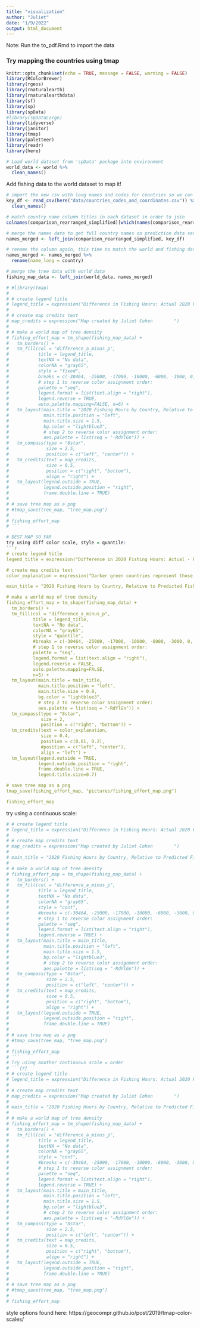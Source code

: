 ```yaml
---
title: "visualization"
author: "Juliet"
date: "1/9/2022"
output: html_document
---
```


Note: Run the to_pdf.Rmd to import the data

### Try mapping the countries using tmap

```r
knitr::opts_chunk$set(echo = TRUE, message = FALSE, warning = FALSE)
library(RColorBrewer)
library(rgeos)
library(rnaturalearth)
library(rnaturalearthdata)
library(sf)
library(sp)
library(spData)
#library(spDataLarge)
library(tidyverse)
library(janitor)
library(tmap)
library(paletteer)
library(readr)
library(here)
```

```r
# Load world dataset from 'spData' package into environment
world_data <- world %>% 
  clean_names()
```

Add fishing data to the world dataset to map it!

```r
# import the new csv with long names and codes for countries so we can do a join later
key_df <- read_csv(here("data/countries_codes_and_coordinates.csv")) %>% 
  clean_names()
```

```r
# match country name column titles in each dataset in order to join
colnames(comparison_rearranged_simplified)[which(names(comparison_rearranged_simplified) == "flag_gfw")] <- "alpha_3_code"

# merge the names data to get full country names on prediction data set before combining fishing predictions with world data
names_merged <- left_join(comparison_rearranged_simplified, key_df)

# rename the column again, this time to match the world and fishing data to map
names_merged <- names_merged %>% 
  rename(name_long = country)

# merge the tree data with world data
fishing_map_data <- left_join(world_data, names_merged)
```

```r
# #library(tmap)
# 
# # create legend title
# legend_title = expression("Difference in Fishing Hours: Actual 2020 Fishing Hours - Predicted 2020 Fishing Hours")
# 
# # create map credits text
# map_credits = expression("Map created by Juliet Cohen        ")
# 
# # make a world map of tree density
# fishing_effort_map = tm_shape(fishing_map_data) + 
#   tm_borders() + 
#   tm_fill(col = "difference_a_minus_p", 
#           title = legend_title,
#           textNA = "No data",
#           colorNA = "gray65",
#           style = "fixed",
#           breaks = c(-30464, -25000, -17000, -10000, -6000, -3000, 0, 500, 1958),
#           # step 1 to reverse color assignment order:
#           palette = "seq",
#           legend.format = list(text.align = "right"),
#           legend.reverse = TRUE,
#           auto.palette.mapping=FALSE, n=6) +
#   tm_layout(main.title = "2020 Fishing Hours by Country, Relative to Predicted Fishing Hours Based on Historical Trend", 
#             main.title.position = "left",
#             main.title.size = 1.5,
#             bg.color = "lightblue3",
#             # step 2 to reverse color assignment order:
#             aes.palette = list(seq = "-RdYlGn")) +
#   tm_compass(type = "8star",
#              size = 2.5,
#              position = c("left", "center")) +
#   tm_credits(text = map_credits,
#              size = 0.5,
#              position = c("right", "bottom"),
#              align = "right") +
#   tm_layout(legend.outside = TRUE,
#             legend.outside.position = "right",
#             frame.double.line = TRUE)
# 
# # save tree map as a png
# #tmap_save(tree_map, "tree_map.png")
# 
# fishing_effort_map
# ```

# BEST MAP SO FAR
try using diff color scale, style = quantile:
```r
# create legend title
legend_title = expression("Difference in 2020 Fishing Hours: Actual - Predicted")

# create map credits text
color_explanation = expression("Darker green countries represent those that\n reduced their fishing hours during the 2020\n Covid-19 pandemic, and lighter countries\n represent those that increased their fishing\n hours during the 2020 Covid-19 pandemic.")

main_title = "2020 Fishing Hours by Country, Relative to Predicted Fishing Hours Based on Historical Trend"

# make a world map of tree density
fishing_effort_map = tm_shape(fishing_map_data) + 
  tm_borders() + 
  tm_fill(col = "difference_a_minus_p", 
          title = legend_title,
          textNA = "No data",
          colorNA = "gray65",
          style = "quantile",
          #breaks = c(-30464, -25000, -17000, -10000, -6000, -3000, 0, 500, 1958),
          # step 1 to reverse color assignment order:
          palette = "seq",
          legend.format = list(text.align = "right"),
          legend.reverse = FALSE,
          auto.palette.mapping=FALSE,
          n=5) +
  tm_layout(main.title = main_title, 
            main.title.position = "left",
            main.title.size = 0.9,
            bg.color = "lightblue3",
            # step 2 to reverse color assignment order:
            aes.palette = list(seq = "-RdYlGn")) +
  tm_compass(type = "8star",
             size = 2,
             position = c("right", "bottom")) +
  tm_credits(text = color_explanation,
             size = 0.4,
             position = c(0.01, 0.2),
             #position = c("left", "center"),
             align = "left") +
  tm_layout(legend.outside = TRUE,
            legend.outside.position = "right",
            frame.double.line = TRUE,
            legend.title.size=0.7)

# save tree map as a png
tmap_save(fishing_effort_map, "pictures/fishing_effort_map.png")

fishing_effort_map
```
try using a continuous scale:
```r
# # create legend title
# legend_title = expression("Difference in Fishing Hours: Actual 2020 Fishing Hours - Predicted 2020 Fishing Hours")
# 
# # create map credits text
# map_credits = expression("Map created by Juliet Cohen        ")
# 
# main_title = "2020 Fishing Hours by Country, Relative to Predicted Fishing Hours Based on Historical Trend"
# 
# # make a world map of tree density
# fishing_effort_map = tm_shape(fishing_map_data) + 
#   tm_borders() + 
#   tm_fill(col = "difference_a_minus_p", 
#           title = legend_title,
#           textNA = "No data",
#           colorNA = "gray65",
#           style = "cont",
#           #breaks = c(-30464, -25000, -17000, -10000, -6000, -3000, 0, 500, 1958),
#           # step 1 to reverse color assignment order:
#           palette = "seq",
#           legend.format = list(text.align = "right"),
#           legend.reverse = TRUE) +
#   tm_layout(main.title = main_title, 
#             main.title.position = "left",
#             main.title.size = 1.5,
#             bg.color = "lightblue3",
#             # step 2 to reverse color assignment order:
#             aes.palette = list(seq = "-RdYlGn")) +
#   tm_compass(type = "8star",
#              size = 2.5,
#              position = c("left", "center")) +
#   tm_credits(text = map_credits,
#              size = 0.5,
#              position = c("right", "bottom"),
#              align = "right") +
#   tm_layout(legend.outside = TRUE,
#             legend.outside.position = "right",
#             frame.double.line = TRUE)
# 
# # save tree map as a png
# #tmap_save(tree_map, "tree_map.png")
# 
# fishing_effort_map
# ```
# Try using another continuous scale = order
# ```{r}
# # create legend title
# legend_title = expression("Difference in Fishing Hours: Actual 2020 Fishing Hours - Predicted 2020 Fishing Hours")
# 
# # create map credits text
# map_credits = expression("Map created by Juliet Cohen        ")
# 
# main_title = "2020 Fishing Hours by Country, Relative to Predicted Fishing Hours Based on Historical Trend"
# 
# # make a world map of tree density
# fishing_effort_map = tm_shape(fishing_map_data) + 
#   tm_borders() + 
#   tm_fill(col = "difference_a_minus_p", 
#           title = legend_title,
#           textNA = "No data",
#           colorNA = "gray65",
#           style = "cont",
#           #breaks = c(-30464, -25000, -17000, -10000, -6000, -3000, 0, 500, 1958),
#           # step 1 to reverse color assignment order:
#           palette = "seq",
#           legend.format = list(text.align = "right"),
#           legend.reverse = TRUE) +
#   tm_layout(main.title = main_title, 
#             main.title.position = "left",
#             main.title.size = 1.5,
#             bg.color = "lightblue3",
#             # step 2 to reverse color assignment order:
#             aes.palette = list(seq = "-RdYlGn")) +
#   tm_compass(type = "8star",
#              size = 2.5,
#              position = c("left", "center")) +
#   tm_credits(text = map_credits,
#              size = 0.5,
#              position = c("right", "bottom"),
#              align = "right") +
#   tm_layout(legend.outside = TRUE,
#             legend.outside.position = "right",
#             frame.double.line = TRUE)
# 
# # save tree map as a png
# #tmap_save(tree_map, "tree_map.png")
# 
# fishing_effort_map
```

style options found here: https://geocompr.github.io/post/2019/tmap-color-scales/













